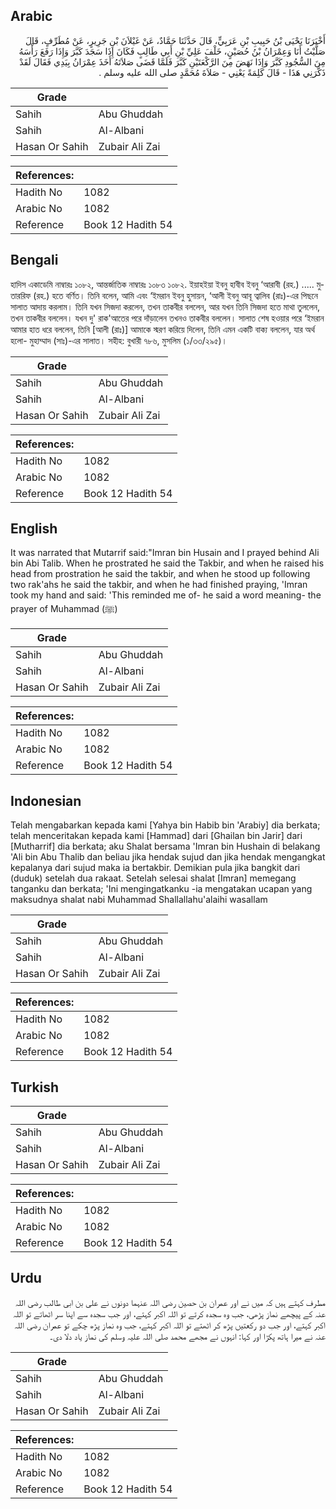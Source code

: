 ## Arabic


<div dir="rtl" lang="ar" style={{fontSize:'larger',backgroundColor:'#f8f9fa',padding:20}}>
أَخْبَرَنَا يَحْيَى بْنُ حَبِيبِ بْنِ عَرَبِيٍّ، قَالَ حَدَّثَنَا حَمَّادٌ، عَنْ غَيْلاَنَ بْنِ جَرِيرٍ، عَنْ مُطَرِّفٍ، قَالَ صَلَّيْتُ أَنَا وَعِمْرَانُ بْنُ حُصَيْنٍ، خَلْفَ عَلِيِّ بْنِ أَبِي طَالِبٍ فَكَانَ إِذَا سَجَدَ كَبَّرَ وَإِذَا رَفَعَ رَأْسَهُ مِنَ السُّجُودِ كَبَّرَ وَإِذَا نَهَضَ مِنَ الرَّكْعَتَيْنِ كَبَّرَ فَلَمَّا قَضَى صَلاَتَهُ أَخَذَ عِمْرَانُ بِيَدِي فَقَالَ لَقَدْ ذَكَّرَنِي هَذَا - قَالَ كَلِمَةً يَعْنِي - صَلاَةَ مُحَمَّدٍ صلى الله عليه وسلم ‏.‏
</div>
<div style={{backgroundColor:'#f8f9fa',padding:20, marginBottom: 10}}><table> <thead> <tr> <th>Grade</th> <th></th> </tr> </thead> <tbody> <tr><td>Sahih</td><td>Abu Ghuddah</td></tr><tr><td>Sahih</td><td>Al-Albani</td></tr><tr><td>Hasan Or Sahih</td><td>Zubair Ali Zai</td></tr></tbody></table><table> <thead> <tr> <th>References:</th> <th></th> </tr> </thead> <tbody><tr><td>Hadith No</td><td>1082</td></tr><tr><td>Arabic No</td><td>1082</td></tr><tr><td>Reference</td><td>Book 12 Hadith 54</td></tr></tbody></table></div>

## Bengali


<div dir="ltr" lang="bn" style={{fontSize:'larger',backgroundColor:'#f8f9fa',padding:20}}>
হাদিস একাডেমি নাম্বারঃ ১০৮২, আন্তর্জাতিক নাম্বারঃ ১০৮৩ ১০৮২. ইয়াহইয়া ইবনু হাবীব ইবনু ‘আরাবী (রহ.) ..... মুতাররিফ (রহ.) হতে বর্ণিত। তিনি বলেন, আমি এবং ‘ইমরান ইবনু হুসায়ন, ‘আলী ইবনু আবূ ত্বালিব (রাঃ)-এর পিছনে সালাত আদায় করলাম। তিনি যখন সিজদা করলেন, তখন তাকবীর বললেন, আর যখন তিনি সিজদা হতে মাথা তুললেন, তখন তাকবীর বললেন। যখন দু' রাক'আতের পরে দাঁড়ালেন তখনও তাকবীর বললেন। সালাত শেষ হওয়ার পরে ‘ইমরান আমার হাত ধরে বললেন, তিনি [আলী (রাঃ)] আমাকে স্মরণ করিয়ে দিলেন, তিনি এমন একটি বাক্য বললেন, যার অর্থ হলো- মুহাম্মাদ (সাঃ)-এর সালাত। সহীহ: বুখারী ৭৮৬, মুসলিম (১/৩৩/২৯৫)।
</div>
<div style={{backgroundColor:'#f8f9fa',padding:20, marginBottom: 10}}><table> <thead> <tr> <th>Grade</th> <th></th> </tr> </thead> <tbody> <tr><td>Sahih</td><td>Abu Ghuddah</td></tr><tr><td>Sahih</td><td>Al-Albani</td></tr><tr><td>Hasan Or Sahih</td><td>Zubair Ali Zai</td></tr></tbody></table><table> <thead> <tr> <th>References:</th> <th></th> </tr> </thead> <tbody><tr><td>Hadith No</td><td>1082</td></tr><tr><td>Arabic No</td><td>1082</td></tr><tr><td>Reference</td><td>Book 12 Hadith 54</td></tr></tbody></table></div>

## English


<div dir="ltr" lang="en" style={{fontSize:'larger',backgroundColor:'#f8f9fa',padding:20}}>
It was narrated that Mutarrif said:"Imran bin Husain and I prayed behind Ali bin Abi Talib. When he prostrated he said the Takbir, and when he raised his head from prostration he said the takbir, and when he stood up following two rak'ahs he said the takbir, and when he had finished praying, 'Imran took my hand and said: 'This reminded me of- he said a word meaning- the prayer of Muhammad (ﷺ)
</div>
<div style={{backgroundColor:'#f8f9fa',padding:20, marginBottom: 10}}><table> <thead> <tr> <th>Grade</th> <th></th> </tr> </thead> <tbody> <tr><td>Sahih</td><td>Abu Ghuddah</td></tr><tr><td>Sahih</td><td>Al-Albani</td></tr><tr><td>Hasan Or Sahih</td><td>Zubair Ali Zai</td></tr></tbody></table><table> <thead> <tr> <th>References:</th> <th></th> </tr> </thead> <tbody><tr><td>Hadith No</td><td>1082</td></tr><tr><td>Arabic No</td><td>1082</td></tr><tr><td>Reference</td><td>Book 12 Hadith 54</td></tr></tbody></table></div>

## Indonesian


<div dir="ltr" lang="id" style={{fontSize:'larger',backgroundColor:'#f8f9fa',padding:20}}>
Telah mengabarkan kepada kami [Yahya bin Habib bin 'Arabiy] dia berkata; telah menceritakan kepada kami [Hammad] dari [Ghailan bin Jarir] dari [Mutharrif] dia berkata; aku Shalat bersama 'Imran bin Hushain di belakang 'Ali bin Abu Thalib dan beliau jika hendak sujud dan jika hendak mengangkat kepalanya dari sujud maka ia bertakbir. Demikian pula jika bangkit dari (duduk) setelah dua rakaat. Setelah selesai shalat [Imran] memegang tanganku dan berkata; 'Ini mengingatkanku -ia mengatakan ucapan yang maksudnya shalat nabi Muhammad Shallallahu'alaihi wasallam
</div>
<div style={{backgroundColor:'#f8f9fa',padding:20, marginBottom: 10}}><table> <thead> <tr> <th>Grade</th> <th></th> </tr> </thead> <tbody> <tr><td>Sahih</td><td>Abu Ghuddah</td></tr><tr><td>Sahih</td><td>Al-Albani</td></tr><tr><td>Hasan Or Sahih</td><td>Zubair Ali Zai</td></tr></tbody></table><table> <thead> <tr> <th>References:</th> <th></th> </tr> </thead> <tbody><tr><td>Hadith No</td><td>1082</td></tr><tr><td>Arabic No</td><td>1082</td></tr><tr><td>Reference</td><td>Book 12 Hadith 54</td></tr></tbody></table></div>

## Turkish


<div dir="ltr" lang="tr" style={{fontSize:'larger',backgroundColor:'#f8f9fa',padding:20}}>

</div>
<div style={{backgroundColor:'#f8f9fa',padding:20, marginBottom: 10}}><table> <thead> <tr> <th>Grade</th> <th></th> </tr> </thead> <tbody> <tr><td>Sahih</td><td>Abu Ghuddah</td></tr><tr><td>Sahih</td><td>Al-Albani</td></tr><tr><td>Hasan Or Sahih</td><td>Zubair Ali Zai</td></tr></tbody></table><table> <thead> <tr> <th>References:</th> <th></th> </tr> </thead> <tbody><tr><td>Hadith No</td><td>1082</td></tr><tr><td>Arabic No</td><td>1082</td></tr><tr><td>Reference</td><td>Book 12 Hadith 54</td></tr></tbody></table></div>

## Urdu


<div dir="rtl" lang="ur" style={{fontSize:'larger',backgroundColor:'#f8f9fa',padding:20}}>
مطرف کہتے ہیں کہ میں نے اور عمران بن حصین رضی اللہ عنہما دونوں نے علی بن ابی طالب رضی اللہ عنہ کے پیچھے نماز پڑھی، جب وہ سجدہ کرتے تو اللہ اکبر کہتے، اور جب سجدہ سے اپنا سر اٹھاتے تو اللہ اکبر کہتے، اور جب دو رکعتیں پڑھ کر اٹھتے تو اللہ اکبر کہتے، جب وہ نماز پڑھ چکے تو عمران رضی اللہ عنہ نے میرا ہاتھ پکڑا اور کہا: انہوں نے مجھے محمد صلی اللہ علیہ وسلم کی نماز یاد دلا دی۔
</div>
<div style={{backgroundColor:'#f8f9fa',padding:20, marginBottom: 10}}><table> <thead> <tr> <th>Grade</th> <th></th> </tr> </thead> <tbody> <tr><td>Sahih</td><td>Abu Ghuddah</td></tr><tr><td>Sahih</td><td>Al-Albani</td></tr><tr><td>Hasan Or Sahih</td><td>Zubair Ali Zai</td></tr></tbody></table><table> <thead> <tr> <th>References:</th> <th></th> </tr> </thead> <tbody><tr><td>Hadith No</td><td>1082</td></tr><tr><td>Arabic No</td><td>1082</td></tr><tr><td>Reference</td><td>Book 12 Hadith 54</td></tr></tbody></table></div>